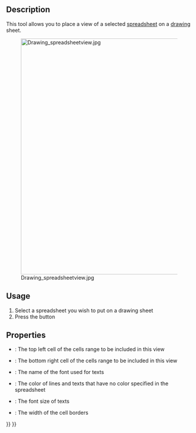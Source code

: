 <languages/>
{{docnav|[[Drawing_Symbol|Symbol]]|[[Drawing_Save|Save sheet]]|[[Drawing_Workbench|Drawing Workbench]]|IconL=Drawing_Symbol.png|IconC=Workbench_Drawing.svg|IconR=Drawing_Save.png}}

{{GuiCommand|Name=Drawing SpreadsheetView|Workbenches=[[Drawing Workbench|Drawing]]|MenuLocation=Drawing → Spreadsheet View}}

==Description== 

This tool allows you to place a view of a selected [[Spreadsheet Workbench|spreadsheet]] on a [[Drawing Workbench|drawing]] sheet.

[[Image:Drawing spreadsheetview.jpg|640px]]

==Usage== 

# Select a spreadsheet you wish to put on a drawing sheet
# Press the {{KEY|[[Image:Drawing SpreadsheetView.png|16px]] [[Drawing SpreadsheetView]]}} button

==Properties==

* {{PropertyData|Cell Start}}: The top left cell of the cells range to be included in this view
* {{PropertyData|Cell End}}: The bottom right cell of the cells range to be included in this view
* {{PropertyData|Font}}: The name of the font used for texts
* {{PropertyData|Color}}: The color of lines and texts that have no color specified in the spreadsheet
* {{PropertyData|Font Size}}: The font size of texts
* {{PropertyData|Line Width}}: The width of the cell borders


{{docnav|[[Drawing_Symbol|Symbol]]|[[Drawing_Save|Save sheet]]|[[Drawing_Workbench|Drawing Workbench]]|IconL=Drawing_Symbol.png|IconC=Workbench_Drawing.svg|IconR=Drawing_Save.png}}

{{Drawing Tools navi{{#translation:}}}}
{{Userdocnavi{{#translation:}}}}